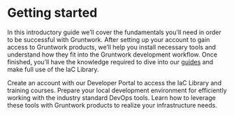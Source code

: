 
# Getting started

In this introductory guide we’ll cover the fundamentals you'll need in order to be successful with Gruntwork. After setting up your account to gain access to Gruntwork products, we’ll help you install necessary tools and understand how they fit into the Gruntwork development workflow. Once finished, you’ll have the knowledge required to dive into our [guides](/guides) and make full use of the IaC Library.

<CardList>
  <Card
    title="Gain access to Gruntwork’s products"
    href="/intro/dev-portal/create-account"
  >
    Create an account with our Developer Portal to access the IaC Library and
    training courses.
  </Card>
  <Card
    title="Set up your environment"
    href="/intro/environment-setup/recommended_tools"
  >
    Prepare your local development environment for efficiently working with the
    industry standard DevOps tools.
  </Card>
  <Card
    title="Learn the tools of the trade"
    href="/intro/tool-fundamentals/docker"
  >
    Learn how to leverage these tools with Gruntwork products to realize your
    infrastructure needs.
  </Card>
</CardList>
